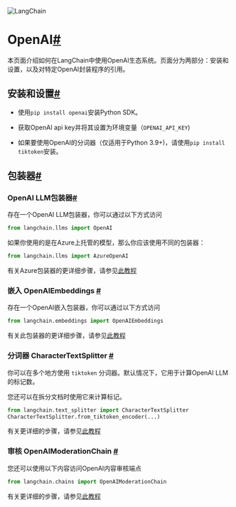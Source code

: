 

<Head>
  <script>
    {
      `(function() {
         var _hmt = _hmt || [];
(function() {
  var hm = document.createElement("script");
  hm.src = "https://hm.baidu.com/hm.js?e60fb290e204e04c5cb6f79b0ac1e697";
  var s = document.getElementsByTagName("script")[0]; 
  s.parentNode.insertBefore(hm, s);
})();
       })();`
    }
  </script>
</Head>

![LangChain](https://pica.zhimg.com/50/v2-56e8bbb52aa271012541c1fe1ceb11a2_r.gif)





OpenAI[#](#openai "跳转到此标题的链接")
==============================

本页面介绍如何在LangChain中使用OpenAI生态系统。页面分为两部分：安装和设置，以及对特定OpenAI封装程序的引用。

安装和设置[#](#installation-and-setup "跳转到此标题的链接")
---------------------------------------------

* 使用`pip install openai`安装Python SDK。

* 获取OpenAI api key并将其设置为环境变量（`OPENAI_API_KEY`)

* 如果要使用OpenAI的分词器（仅适用于Python 3.9+)，请使用`pip install tiktoken`安装。

包装器[#](#wrappers "永久链接到此标题")
----------------------------

### OpenAI LLM包装器[#](#llm "永久链接到此标题")

存在一个OpenAI LLM包装器，你可以通过以下方式访问

```  python
from langchain.llms import OpenAI

```

如果你使用的是在Azure上托管的模型，那么你应该使用不同的包装器：

```  python
from langchain.llms import AzureOpenAI

```

有关Azure包装器的更详细步骤，请参见[此教程](../modules/models/llms/integrations/azure_openai_example)

### 嵌入 OpenAIEmbeddings [#](#embeddings "永久链接到此标题")

存在一个OpenAI嵌入包装器，你可以通过以下方式访问

```  python
from langchain.embeddings import OpenAIEmbeddings

```

有关此包装器的更详细步骤，请参见[此教程](../modules/models/text_embedding/examples/openai)

### 分词器 CharacterTextSplitter [#](#tokenizer "永久链接到此标题")

你可以在多个地方使用 `tiktoken` 分词器。默认情况下，它用于计算OpenAI LLM的标记数。

您还可以在拆分文档时使用它来计算标记。

```  python
from langchain.text_splitter import CharacterTextSplitter
CharacterTextSplitter.from_tiktoken_encoder(...)

```

有关更详细的步骤，请参见[此教程](../modules/indexes/text_splitters/examples/tiktoken)

### 审核 OpenAIModerationChain [#](#moderation "此标题的永久链接")

您还可以使用以下内容访问OpenAI内容审核端点

```  python
from langchain.chains import OpenAIModerationChain

```

有关更详细的步骤，请参见[此教程](../modules/chains/examples/moderation)

